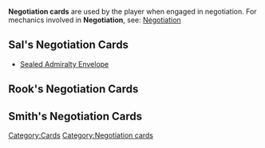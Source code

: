 {{stub}}

'''Negotiation cards''' are used by the player when engaged in negotiation. For mechanics involved in '''Negotiation''', see: [[Negotiation]]

== Sal's Negotiation Cards ==

* [[Sealed Admiralty Envelope]]

== Rook's Negotiation Cards ==

== Smith's Negotiation Cards ==


[[Category:Cards]]
[[Category:Negotiation cards]]